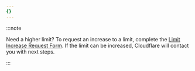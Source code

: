 ```yaml
---
{}
---
```


:::note

Need a higher limit? To request an increase to a limit, complete the [Limit Increase Request Form](https://forms.gle/cuXu1QnQCrSNkkaS8). If the limit can be increased, Cloudflare will contact you with next steps.

:::
